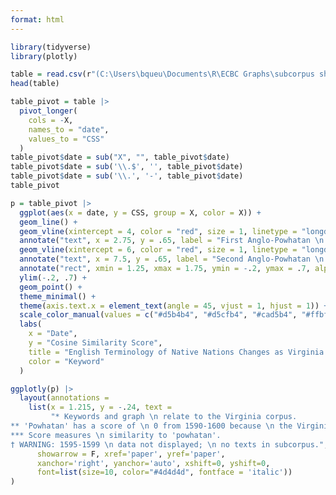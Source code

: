 ---
format: html
---

```{r load packages, message = F, echo = F}
library(tidyverse)
library(plotly)
```

```{r load data, echo = F, message = F, output = F}
table = read.csv(r"(C:\Users\bqueu\Documents\R\ECBC Graphs\subcorpus sheets - powhatan.csv)")
head(table)
```

```{r pivot table, echo = F, output = F}
table_pivot = table |>
  pivot_longer(
    cols = -X,
    names_to = "date",
    values_to = "CSS"
  )
table_pivot$date = sub("X", "", table_pivot$date)
table_pivot$date = sub('\\.$', '', table_pivot$date)
table_pivot$date = sub('\\.', '-', table_pivot$date)
table_pivot
```

```{r graph, warning = F, echo = F}
p = table_pivot |>
  ggplot(aes(x = date, y = CSS, group = X, color = X)) +
  geom_line() +
  geom_vline(xintercept = 4, color = "red", size = 1, linetype = "longdash", alpha = .4) +
  annotate("text", x = 2.75, y = .65, label = "First Anglo-Powhatan \n War begins in 1610.", fontface = "italic", size = 3) +
  geom_vline(xintercept = 6, color = "red", size = 1, linetype = "longdash", alpha = .4) +
  annotate("text", x = 7.5, y = .65, label = "Second Anglo-Powhatan \n War begins in 1622.", fontface = "italic", size = 3) +
  annotate("rect", xmin = 1.25, xmax = 1.75, ymin = -.2, ymax = .7, alpha = .4, fill = "red") +
  ylim(-.2, .7) +
  geom_point() +
  theme_minimal() +
  theme(axis.text.x = element_text(angle = 45, vjust = 1, hjust = 1)) +
  scale_color_manual(values = c("#d5b4b4", "#d5cfb4", "#cad5b4", "#ffbf00", "#8f34ea", "#cab4d5", "#000000", "#b6d5b4", "#b4d1d5")) +
  labs(
    x = "Date",
    y = "Cosine Similarity Score",
    title = "English Terminology of Native Nations Changes as Virginia Invasion Intensifies",
    color = "Keyword"
  )

ggplotly(p) |>
  layout(annotations = 
    list(x = 1.215, y = -.24, text = 
         "* Keywords and graph \n relate to the Virginia corpus.
** 'Powhatan' has a score of \n 0 from 1590-1600 because \n the Virginia Company \n was not founded yet.
*** Score measures \n similarity to 'powhatan'.
† WARNING: 1595-1599 \n data not displayed; \n no texts in subcorpus.", 
      showarrow = F, xref='paper', yref='paper', 
      xanchor='right', yanchor='auto', xshift=0, yshift=0,
      font=list(size=10, color="#4d4d4d", fontface = 'italic'))
)
```
